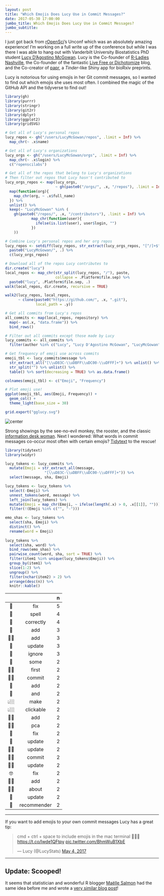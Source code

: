 ```yaml
---
layout: post
title: "Which Emojis Does Lucy Use in Commit Messages?"
date: 2017-05-30 17:00:00
jumbo_title: Which Emojis Does Lucy Use in Commit Messages?
jumbo_subtitle:
---
```


I just got back from [rOpenSci](https://ropensci.org/)'s Unconf which was an
absolutely amazing experience! I'm working on a full write up of the conference
but while I was there I was able to hang out with Vanderbilt University 
Biostatistics PhD student [Lucy D'Agostino McGowan](https://twitter.com/LucyStats). Lucy is the Co-founder of
[R-Ladies Nashville](https://www.meetup.com/rladies-nashville/), the
Co-founder of the fantastic
[Live Free or Dichotomize](http://livefreeordichotomize.com/) blog, and the
Co-creator of [papr](https://simplystatistics.org/2016/10/03/papr/), a
*Tinder*-like Shiny app for bioRxiv preprints.

Lucy is notorious for using emojis in her Git commit messages, so I wanted to
find out which emojis she uses most often. I combined the magic of the GitHub
API and the tidyverse to find out!

```r
library(gh)
library(purrr)
library(stringr)
library(git2r)
library(dplyr)
library(ggplot2)
library(gridSVG)

# Get all of Lucy's personal repos
lucy_repos <- gh("/users/LucyMcGowan/repos", .limit = Inf) %>%
  map_chr(~ .x$name)

# Get all of Lucy's organizations
lucy_orgs <- gh("/users/LucyMcGowan/orgs", .limit = Inf) %>%
  map_chr(~ .x$login) %>%
  c("ropenscilabs")

# Get all of the repos that belong to Lucy's organizations
# Then filter out repos that Lucy hasn't contributed to
lucy_orgs_repos <- map(lucy_orgs, 
                       ~ gh(paste0("/orgs/", .x, "/repos"), .limit = Inf)) %>%
  map(function(org){
    map_chr(org, ~ .x$full_name)
  }) %>%
  unlist() %>%
  keep(~ "LucyMcGowan" %in% (
    gh(paste0("/repos/", .x, "/contributors"), .limit = Inf) %>%
            map_chr(function(user){
              ifelse(is.list(user), user$login, "")
            })
    ))

# Combine Lucy's personal repos and her org repos
lucy_repos <- setdiff(lucy_repos, str_extract(lucy_orgs_repos, "[^/]+$")) %>%
  paste0("LucyMcGowan/", .) %>%
  c(lucy_orgs_repos)

# Download all of the repos Lucy contributes to
dir.create("lucy")
local_repos <- map_chr(str_split(lucy_repos, "/"), paste, 
                       collapse = .Platform$file.sep) %>%
  paste0("lucy", .Platform$file.sep, .)
walk(local_repos, dir.create, recursive = TRUE)

walk2(lucy_repos, local_repos,
      ~ clone(paste0("https://github.com/", .x, ".git"),
              local_path = .y))

# Get all commits from Lucy's repos
all_commits <- map(local_repos, repository) %>%
  map(~ as(.x, "data.frame")) %>%
  bind_rows()

# Filter out all commits except those made by Lucy
lucy_commits <- all_commits %>%
  filter(author %in% c("Lucy", "Lucy D'Agostino McGowan", "LucyMcGowan"))

# Get frequency of emoji use across commits
emoji_tbl <- lucy_commits$message %>%
  str_extract_all("[\\uD83C-\\uDBFF\\uDC00-\\uDFFF]+") %>% unlist() %>%
  str_split("") %>% unlist() %>% 
  table() %>% sort(decreasing = TRUE) %>% as.data.frame()

colnames(emoji_tbl) <- c("Emoji", "Frequency")

# Plot emoji use!
ggplot(emoji_tbl, aes(Emoji, Frequency)) +
  geom_col() +
  theme_light(base_size = 30)

grid.export("gglucy.svg")
```

<img src="http://seankross.com/img/2017-05-30-Which-Emojis-Does-Lucy-Use-in-Commit-Messages/gglucy.png" alt="center" class="img-thumbnail" max-width="100%" height="auto">

Strong showings by the see-no-evil monkey, the rooster, and the classic
[information desk woman](https://emojipedia.org/information-desk-person/). Next
I wondered: What words in commit messages co-occur most often with certain
emojis? [Tidytext](http://tidytextmining.com/) to the rescue!

```r
library(tidytext)
library(widyr)

lucy_tokens <- lucy_commits %>%
  mutate(Emoji = str_extract_all(message, 
                  "[\\uD83C-\\uDBFF\\uDC00-\\uDFFF]+")) %>%
  select(message, sha, Emoji) 

lucy_tokens <- lucy_tokens %>%
  select(-Emoji) %>%
  unnest_tokens(word, message) %>%
  left_join(lucy_tokens) %>%
  mutate(Emoji = map_chr(Emoji, ~ ifelse(length(.x) > 0, .x[[1]], ""))) %>%
  filter(!(Emoji %in% c("", "-")))

emo_shas <- lucy_tokens %>%
  select(sha, Emoji) %>%
  distinct() %>%
  rename(word = Emoji)
  
lucy_tokens %>%
  select(sha, word) %>%
  bind_rows(emo_shas) %>%
  pairwise_count(word, sha, sort = TRUE) %>%
  filter(item1 %in% unique(lucy_tokens$Emoji)) %>%
  group_by(item1) %>%
  slice(1:2) %>%
  ungroup() %>%
  filter(nchar(item2) > 2) %>%
  arrange(desc(n)) %>%
  knitr::kable()
```

| |             |  n|
|:-----:|:----------------:|--:|
|🐛     |fix              |  5|
|🙈     |spell            |  4|
|🙈     |correctly        |  4|
|👖     |add              |  3|
|💅🏼    |add              |  3|
|🙊     |update           |  3|
|🙊     |ignore           |  3|
|🌻     |some             |  2|
|🎉🐓    |first            |  2|
|🎉🐓    |commit           |  2|
|🐓     |add              |  2|
|🐓     |and              |  2|
|👆🏼    |make             |  2|
|👆🏼    |clickable        |  2|
|👌🏼    |add              |  2|
|👌🏼    |pca              |  2|
|👷     |fix              |  2|
|👷     |update           |  2|
|💁🏻    |update           |  2|
|💁🏻    |commit           |  2|
|💅🏼    |update           |  2|
|🤓     |fix              |  2|
|🙆🏻    |add              |  2|
|🙆🏻    |about            |  2|
|🚒     |update           |  2|
|🚒     |recommender      |  2|

---

If you want to add emojis to your own commit messages Lucy has a great tip:


<blockquote class="twitter-tweet" data-lang="en"><p lang="en" dir="ltr">cmd + ctrl + space to include emojis in the mac terminal 🐓🍻🐙 <a href="https://t.co/Iwde1QFtpy">https://t.co/Iwde1QFtpy</a> <a href="https://t.co/BhmWuB1XbE">pic.twitter.com/BhmWuB1XbE</a></p>&mdash; Lucy (@LucyStats) <a href="https://twitter.com/LucyStats/status/859933057201123328">May 4, 2017</a></blockquote>
<script async src="http://platform.twitter.com/widgets.js" charset="utf-8"></script> 

---

## Update: Scooped!

It seems that statistician and wonderful R blogger
[Maëlle Salmon](https://twitter.com/ma_salmon) had the same idea before me and
wrote a [very similar blog post](http://www.masalmon.eu/2017/05/03/lucysemojis/)!
